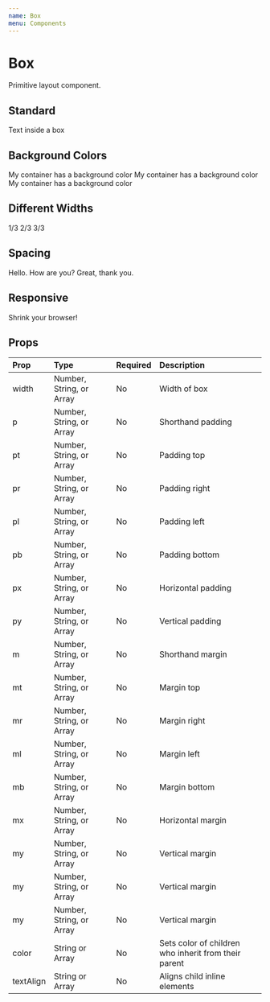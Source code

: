```yaml
---
name: Box
menu: Components
---
```



# Box

Primitive layout component.

## Standard

<Playground>
    <Box>Text inside a box</Box>
</Playground>

## Background Colors

<Playground>
    <Box bg="lightGreen">My container has a background color</Box>
    <Box bg="lightBlue">My container has a background color</Box>
    <Box bg="lightRed">My container has a background color</Box>
</Playground>

## Different Widths

<Playground>
    <Box width={1 / 3} bg="lightGreen">
        1/3
    </Box>
    <Box width={2 / 3} bg="lightBlue">
        2/3
    </Box>
    <Box width={3 / 3} bg="lightRed">
        3/3
    </Box>
</Playground>

## Spacing

<Playground>
    <Box p={1} my={1} bg="lightGreen">
        Hello.
    </Box>
    <Box p={2} my={2} bg="lightGreen" borderRadius={5}>
        How are you?
    </Box>
    <Box p={3} my={3} bg="lightGreen">
        Great, thank you.
    </Box>
</Playground>

## Responsive

<Playground>
    <Box p={3} bg={['lightRed', 'lightBlue', 'lightGreen']}>
        Shrink your browser!
    </Box>
</Playground>

## Props

| Prop      | Type                     | Required | Description                                          |
| :-------- | :----------------------- | :------- | :--------------------------------------------------- |
| width     | Number, String, or Array | No       | Width of box                                         |
| p         | Number, String, or Array | No       | Shorthand padding                                    |
| pt        | Number, String, or Array | No       | Padding top                                          |
| pr        | Number, String, or Array | No       | Padding right                                        |
| pl        | Number, String, or Array | No       | Padding left                                         |
| pb        | Number, String, or Array | No       | Padding bottom                                       |
| px        | Number, String, or Array | No       | Horizontal padding                                   |
| py        | Number, String, or Array | No       | Vertical padding                                     |
| m         | Number, String, or Array | No       | Shorthand margin                                     |
| mt        | Number, String, or Array | No       | Margin top                                           |
| mr        | Number, String, or Array | No       | Margin right                                         |
| ml        | Number, String, or Array | No       | Margin left                                          |
| mb        | Number, String, or Array | No       | Margin bottom                                        |
| mx        | Number, String, or Array | No       | Horizontal margin                                    |
| my        | Number, String, or Array | No       | Vertical margin                                      |
| my        | Number, String, or Array | No       | Vertical margin                                      |
| my        | Number, String, or Array | No       | Vertical margin                                      |
| color     | String or Array          | No       | Sets color of children who inherit from their parent |
| textAlign | String or Array          | No       | Aligns child inline elements                         |
